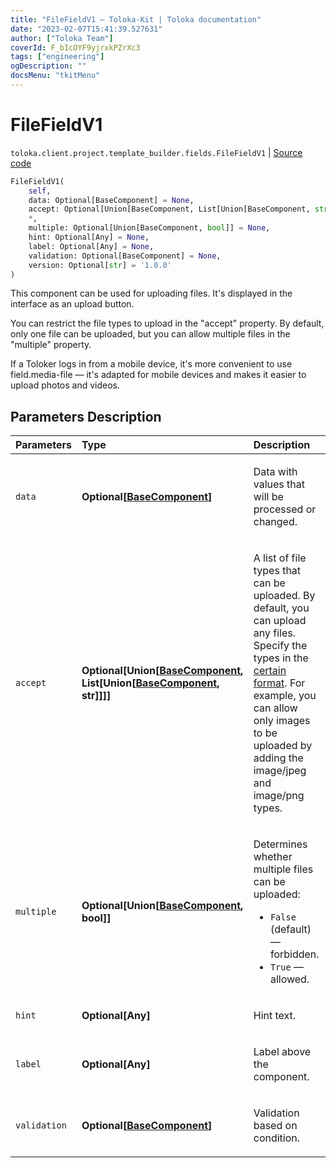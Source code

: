 ```yaml
---
title: "FileFieldV1 — Toloka-Kit | Toloka documentation"
date: "2023-02-07T15:41:39.527631"
author: ["Toloka Team"]
coverId: F_bIcOYF9yjrxkPZrXc3
tags: ["engineering"]
ogDescription: ""
docsMenu: "tkitMenu"
---
```


# FileFieldV1
`toloka.client.project.template_builder.fields.FileFieldV1` | [Source code](https://github.com/Toloka/toloka-kit/blob/v1.1.3/src/client/project/template_builder/fields.py#L226)

```python
FileFieldV1(
    self,
    data: Optional[BaseComponent] = None,
    accept: Optional[Union[BaseComponent, List[Union[BaseComponent, str]]]] = None,
    *,
    multiple: Optional[Union[BaseComponent, bool]] = None,
    hint: Optional[Any] = None,
    label: Optional[Any] = None,
    validation: Optional[BaseComponent] = None,
    version: Optional[str] = '1.0.0'
)
```

This component can be used for uploading files. It's displayed in the interface as an upload button.

You can restrict the file types to upload in the "accept" property. By default, only one file can be uploaded,
but you can allow multiple files in the "multiple" property.

If a Toloker logs in from a mobile device, it's more convenient to use field.media-file — it's adapted for mobile
devices and makes it easier to upload photos and videos.

## Parameters Description

| Parameters | Type | Description |
| :----------| :----| :-----------|
`data`|**Optional\[[BaseComponent](/docs/toloka-kit/reference/toloka.client.project.template_builder.base.BaseComponent)\]**|<p>Data with values that will be processed or changed.</p>
`accept`|**Optional\[Union\[[BaseComponent](/docs/toloka-kit/reference/toloka.client.project.template_builder.base.BaseComponent), List\[Union\[[BaseComponent](/docs/toloka-kit/reference/toloka.client.project.template_builder.base.BaseComponent), str\]\]\]\]**|<p>A list of file types that can be uploaded. By default, you can upload any files. Specify the types in the [certain format](https://developer.mozilla.org/en-US/docs/Web/HTTP/Basics_of_HTTP/MIME_types). For example, you can allow only images to be uploaded by adding the image/jpeg and image/png types.</p>
`multiple`|**Optional\[Union\[[BaseComponent](/docs/toloka-kit/reference/toloka.client.project.template_builder.base.BaseComponent), bool\]\]**|<p>Determines whether multiple files can be uploaded:</p> <ul> <li>`False` (default) — forbidden.</li> <li>`True` — allowed.</li> </ul>
`hint`|**Optional\[Any\]**|<p>Hint text.</p>
`label`|**Optional\[Any\]**|<p>Label above the component.</p>
`validation`|**Optional\[[BaseComponent](/docs/toloka-kit/reference/toloka.client.project.template_builder.base.BaseComponent)\]**|<p>Validation based on condition.</p>
